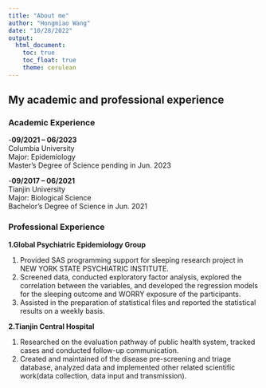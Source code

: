 ```yaml
---
title: "About me"
author: "Hongmiao Wang"
date: "10/28/2022"
output: 
  html_document:
    toc: true
    toc_float: true
    theme: cerulean
---
```


## My academic and professional experience

### Academic Experience
-**09/2021 – 06/2023**         
Columbia University  
Major: Epidemiology   
Master’s Degree of Science pending in Jun. 2023



-**09/2017 – 06/2021**           
Tianjin University  
Major: Biological Science   
Bachelor’s Degree of Science in Jun. 2021

### Professional Experience
**1.Global Psychiatric Epidemiology Group** 

1. Provided SAS programming support for sleeping research project in NEW YORK STATE PSYCHIATRIC INSTITUTE.   
2. Screened data, conducted exploratory factor analysis, explored the correlation between the variables,  and developed the regression models for the sleeping outcome and WORRY exposure of the participants.
3. Assisted in the preparation of statistical files and reported the statistical results on a weekly basis.  


**2.Tianjin Central Hospital** 

1. Researched on the evaluation pathway of public health system, tracked cases and conducted follow-up communication.   
2. Created and maintained of the disease pre-screening and triage database, analyzed data and implemented other related scientific work(data collection, data input and transmission).




